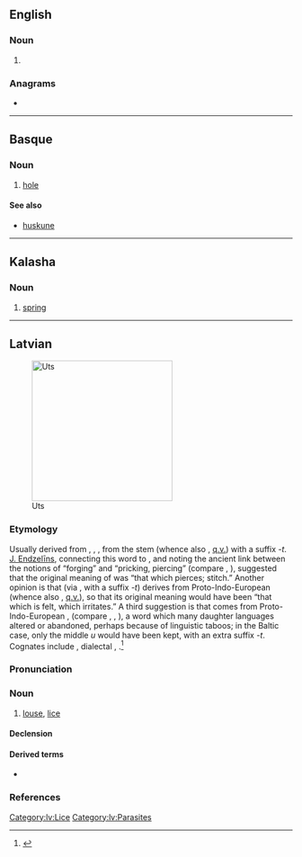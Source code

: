 {{also|üts'}}
==English==

===Noun===
{{head|en|noun plural form}}

# {{plural of|ut|lang=en}}

===Anagrams===
* {{anagrams|en|SUT|Stu|Tsu|UST|ust}}

----

==Basque==

===Noun===
{{eu-noun}}

# [[hole]]

====See also====
* [[huskune]]

----

==Kalasha==

===Noun===
{{head|kls|noun}}

# [[spring]] {{gloss|water source}}

----

==Latvian==
[[File:Louse (PSF).png|thumb|250px|Uts]]

===Etymology===
Usually derived from {{etyl|ine-pro|lv}} {{m|ine-pro|*wēt-}}, {{m|ine-pro|*wet-}}, {{m|ine-pro|*ut-}}, from the stem {{m|ine-pro|*wē-||to blow}} (whence also {{etyl|la|-}} {{m|lv|vējš||wind}}, [[q.v.]]) with a suffix ''-t''. [[w:lv:Jānis Endzelīns|J. Endzelīns]], connecting this word to {{cog|prg|wutris||blacksmith}}, and noting the ancient link between the notions of “forging” and “pricking, piercing” (compare {{cog|lv|kalt||to forge}}, {{cog|ru|колоть||to pierce|tr=kolót'}}), suggested that the original meaning of {{m|lv|uts}} was “that which pierces; stitch.” Another opinion is that {{m|lv|uts}} (via {{m|ine-pro|*wet-}}, with a suffix ''-t'') derives from Proto-Indo-European {{m|ine-pro|*eu-||to feel}} (whence also {{cog|lv|just||to
feel}}, [[q.v.]]), so that its original meaning would have been “that which is felt, which irritates.” A third suggestion is that {{m|lv|uts}} comes from Proto-Indo-European {{m|ine-pro|*lus}}, {{m|ine-pro|*luH||louse}} (compare {{etyl|lt|-}} {{m|lv|liulė|liũlė}}, {{cog|de|Laus}}, {{cog|en|louse}}), a word which many daughter languages altered or abandoned, perhaps because of linguistic taboos; in the Baltic case, only the middle ''u'' would have been kept, with an extra suffix ''-t''. Cognates include {{cog|lt|utėlė̃}}, dialectal {{m|lt|utė̃}}, {{m|lt|utìs}}.<ref>{{R:lv:LEV}}</ref>

===Pronunciation===
{{rfap|lang=lv}}

===Noun===
{{lv-noun|f|6th}}

# [[louse]], [[lice]] {{gloss|many [[species]] of [[small]] [[insect]] [[parasite]]s, all in the order [[Psocodea]]}}
#: {{ux|lv|galvas, drēbju '''uts'''|head, clothes '''lice'''|inline=1}}
#: {{ux|lv|kaunuma '''uts'''|pubic '''lice'''|inline=1}}
#: {{ux|lv|'''utu''' ķemme|'''lice''' comb (for removing lice)|inline=1}}

====Declension====
{{lv-decl-noun|u|s|6th||t|t|extrawidth=-60}}

====Derived terms====
* {{l|lv|utains}}

===References===
<references />

[[Category:lv:Lice]]
[[Category:lv:Parasites]]